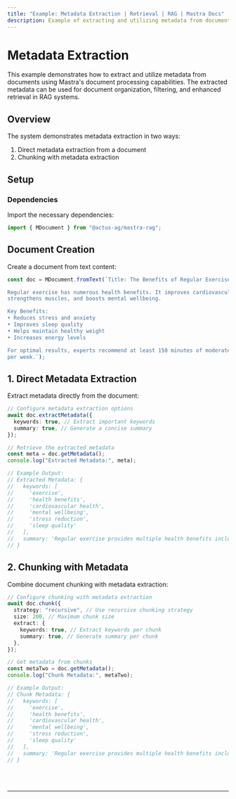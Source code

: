 ```yaml
---
title: "Example: Metadata Extraction | Retrieval | RAG | Mastra Docs"
description: Example of extracting and utilizing metadata from documents in Mastra for enhanced document processing and retrieval.
---
```



# Metadata Extraction

This example demonstrates how to extract and utilize metadata from documents using Mastra's document processing capabilities.
The extracted metadata can be used for document organization, filtering, and enhanced retrieval in RAG systems.

## Overview

The system demonstrates metadata extraction in two ways:

1. Direct metadata extraction from a document
2. Chunking with metadata extraction

## Setup

### Dependencies

Import the necessary dependencies:

```typescript copy showLineNumbers filename="src/index.ts"
import { MDocument } from "@actus-ag/mastra-rag";
```

## Document Creation

Create a document from text content:

```typescript copy showLineNumbers{3} filename="src/index.ts"
const doc = MDocument.fromText(`Title: The Benefits of Regular Exercise

Regular exercise has numerous health benefits. It improves cardiovascular health, 
strengthens muscles, and boosts mental wellbeing.

Key Benefits:
• Reduces stress and anxiety
• Improves sleep quality
• Helps maintain healthy weight
• Increases energy levels

For optimal results, experts recommend at least 150 minutes of moderate exercise 
per week.`);
```

## 1. Direct Metadata Extraction

Extract metadata directly from the document:

```typescript copy showLineNumbers{17} filename="src/index.ts"
// Configure metadata extraction options
await doc.extractMetadata({
  keywords: true, // Extract important keywords
  summary: true, // Generate a concise summary
});

// Retrieve the extracted metadata
const meta = doc.getMetadata();
console.log("Extracted Metadata:", meta);

// Example Output:
// Extracted Metadata: {
//   keywords: [
//     'exercise',
//     'health benefits',
//     'cardiovascular health',
//     'mental wellbeing',
//     'stress reduction',
//     'sleep quality'
//   ],
//   summary: 'Regular exercise provides multiple health benefits including improved cardiovascular health, muscle strength, and mental wellbeing. Key benefits include stress reduction, better sleep, weight management, and increased energy. Recommended exercise duration is 150 minutes per week.'
// }
```

## 2. Chunking with Metadata

Combine document chunking with metadata extraction:

```typescript copy showLineNumbers{40} filename="src/index.ts"
// Configure chunking with metadata extraction
await doc.chunk({
  strategy: "recursive", // Use recursive chunking strategy
  size: 200, // Maximum chunk size
  extract: {
    keywords: true, // Extract keywords per chunk
    summary: true, // Generate summary per chunk
  },
});

// Get metadata from chunks
const metaTwo = doc.getMetadata();
console.log("Chunk Metadata:", metaTwo);

// Example Output:
// Chunk Metadata: {
//   keywords: [
//     'exercise',
//     'health benefits',
//     'cardiovascular health',
//     'mental wellbeing',
//     'stress reduction',
//     'sleep quality'
//   ],
//   summary: 'Regular exercise provides multiple health benefits including improved cardiovascular health, muscle strength, and mental wellbeing. Key benefits include stress reduction, better sleep, weight management, and increased energy. Recommended exercise duration is 150 minutes per week.'
// }
```

<br />
<br />
<hr className="dark:border-[#404040] border-gray-300" />
<br />
<br />
<GithubLink
  link={
    "https://github.com/mastra-ai/mastra/blob/main/examples/basics/rag/metadata-extraction"
  }
/>
